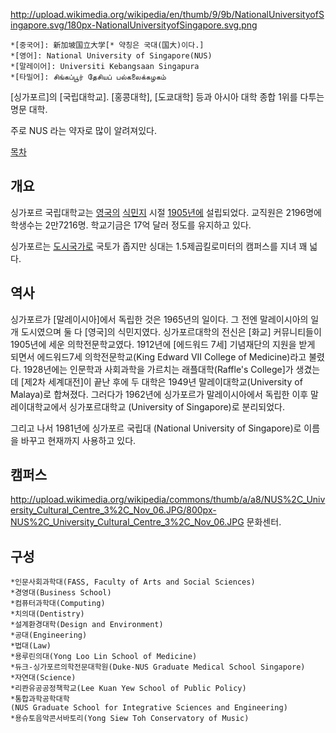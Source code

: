 http://upload.wikimedia.org/wikipedia/en/thumb/9/9b/NationalUniversityofSingapore.svg/180px-NationalUniversityofSingapore.svg.png

 *[중국어]: 新加坡国立大学[* 약칭은 국대(国大)이다.]
 *[영어]: National University of Singapore(NUS)
 *[말레이어]: Universiti Kebangsaan Singapura
 *[타밀어]: சிங்கப்பூர் தேசியப் பல்கலைக்கழகம்

[싱가포르]의 [국립대학교]. [홍콩대학], [도쿄대학] 등과 아시아 대학 종합 1위를 다투는 명문 대학. 

주로 NUS 라는 약자로 많이 알려져있다.

[[목차]]
== 개요 ==
싱가포르 국립대학교는 [[영국]]의 [[식민지]] 시절 [[1905년]]에 설립되었다. 교직원은 2196명에 학생수는 2만7216명. 학교기금은 17억 달러 정도를 유지하고 있다.

싱가포르는 [[도시국가]]로 국토가 좁지만 싱대는 1.5제곱킬로미터의 캠퍼스를 지녀 꽤 넓다.
== 역사 ==
싱가포르가 [말레이시아]에서 독립한 것은 1965년의 일이다. 그 전엔 말레이시아의 일개 도시였으며 둘 다 [영국]의 식민지였다. 싱가포르대학의 전신은 [화교] 커뮤니티들이 1905년에 세운 의학전문학교였다. 1912년에 [에드워드 7세] 기념재단의 지원을 받게 되면서 에드워드7세 의학전문학교(King Edward VII College of Medicine)라고 불렸다. 1928년에는 인문학과 사회과학을 가르치는 래플대학(Raffle's College]가 생겼는데 [제2차 세계대전]이 끝난 후에 두 대학은 1949년 말레이대학교(University of Malaya)로 합쳐졌다. 그러다가 1962년에 싱가포르가 말레이시아에서 독립한 이후 말레이대학교에서 싱가포르대학교 (University of Singapore)로 분리되었다.

그리고 나서 1981년에 싱가포르 국립대 (National University of Singapore)로 이름을 바꾸고 현재까지 사용하고 있다. 

== 캠퍼스 ==
http://upload.wikimedia.org/wikipedia/commons/thumb/a/a8/NUS%2C_University_Cultural_Centre_3%2C_Nov_06.JPG/800px-NUS%2C_University_Cultural_Centre_3%2C_Nov_06.JPG
문화센터.
== 구성 ==
 *인문사회과학대(FASS, Faculty of Arts and Social Sciences)
 *경영대(Business School)
 *컴퓨터과학대(Computing)
 *치의대(Dentistry)
 *설계환경대학(Design and Environment)
 *공대(Engineering)
 *법대(Law)
 *용루린의대(Yong Loo Lin School of Medicine)
 *듀크-싱가포르의학전문대학원(Duke-NUS Graduate Medical School Singapore)
 *자연대(Science)
 *리콴유공공정책학교(Lee Kuan Yew School of Public Policy)
 *통합과학공학대학(NUS Graduate School for Integrative Sciences and Engineering)
 *용슈토음악콘서바토리(Yong Siew Toh Conservatory of Music)
